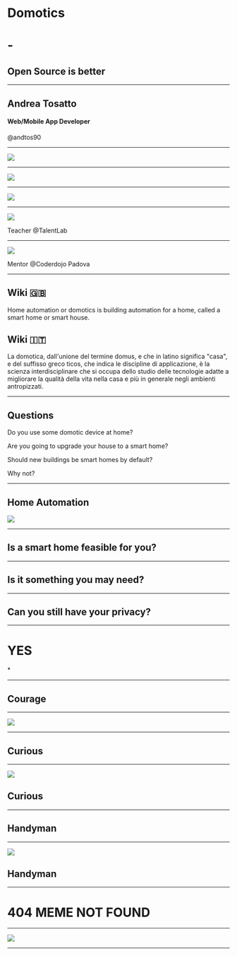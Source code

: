 
# Domotics 

# -

## Open Source is better

---

## Andrea Tosatto

#### Web/Mobile App Developer

@andtos90

---

![](./assets/mostazaLogo.png)

---

![](./assets/larinLogo.png)

---

![](./assets/larinGroup.jpg)

---

![](./assets/talent.jpg)

Teacher @TalentLab

---

![](./assets/dojo.jpg)

Mentor @Coderdojo Padova

---
<Appear>
  <div style={{ paddingLeft: 30, paddingRight: 30}}>
    <h2>Wiki 🇬🇧</h2>
    <p> 
      Home automation or domotics is building automation for a home, called a smart home or smart house.
    </p>
  </div>
  <div style={{ paddingLeft: 30, paddingRight: 30}}>
    <h2>Wiki 🇮🇹</h2>
    <p>
      La domotica, dall'unione del termine domus, e che in latino significa "casa", e del suffisso greco ticos, che indica le discipline di applicazione, è la scienza interdisciplinare che si occupa dello studio delle tecnologie adatte a migliorare la qualità della vita nella casa e più in generale negli ambienti antropizzati.
    </p>
  </div>
</Appear>

---

<Appear>
 <h2>Questions</h2>
 <p>Do you use some domotic device at home?</p>
 <p>Are you going to upgrade your house to a smart home?</p>
 <p>Should new buildings be smart homes by default?</p>
 <p>Why not?</p>
</Appear>

---

## Home Automation 

![](./assets/roombaFight.gif)

---

## Is a smart home feasible for you?

---

## Is it something you may need?

---

## Can you still have your privacy? 

---

<Split>

# YES

<Appear>
  <p style={{ fontSize: "6em", marginLeft: 20}}>*</p>
</Appear>

</Split>

---

## Courage

---

![](./assets/courage.jpg)

---

## Curious


---

![](./assets/oldMan.png)

## Curious

---

## Handyman

---

![](./assets/remodelling.webp)

## Handyman

---

# 404 MEME NOT FOUND

---

![](./assets/pikaMeme.png)

---
